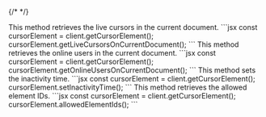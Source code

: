 {/* <script>var SUPERFLOW_TOOLBAR_API_KEY="aU1MxKP0rca2UXwKi8bl"; var SUPERFLOW_TOOLBAR_PROJECT_ID="8447060215973283";</script> */}


<Steps>

<Step title="getLiveCursorsOnCurrentDocument()">
This method retrieves the live cursors in the current document.
```jsx
const cursorElement = client.getCursorElement();
cursorElement.getLiveCursorsOnCurrentDocument();
```
</Step>
<Step title="getOnlineUsersOnCurrentDocument()">
This method retrieves the online users in the current document.
```jsx
const cursorElement = client.getCursorElement();
cursorElement.getOnlineUsersOnCurrentDocument();
```
</Step>
<Step title="setInactivityTime()">
This method sets the inactivity time.
```jsx
const cursorElement = client.getCursorElement();
cursorElement.setInactivityTime();
```
</Step>
<Step title="allowedElementIds()">
This method retrieves the allowed element IDs.
```jsx
const cursorElement = client.getCursorElement();
cursorElement.allowedElementIds();
```
</Step>
</Steps>
